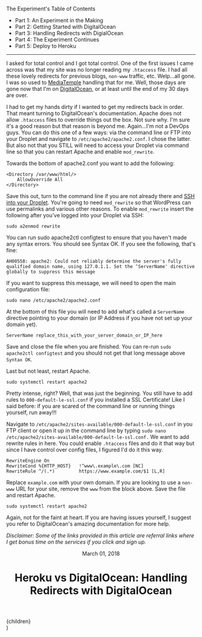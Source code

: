
<div className="blog__toc">
  <p>The Experiment's Table of Contents</p>
  <ul>
    <li>
      <Link href="/writings/heroku-vs-digitalocean/an-experiment-in-the-making">
        <a>Part 1: An Experiment in the Making</a>
      </Link>
    </li>
    <li>
      <Link href="/writings/heroku-vs-digitalocean/getting-started-with-digitalocean">
        <a>Part 2: Getting Started with DigitalOcean</a>
      </Link>
    </li>
    <li>
      <Link href="/writings/heroku-vs-digitalocean/handling-redirects-with-digitalocean">
        <a class="current">Part 3: Handling Redirects with DigialOcean</a>
      </Link>
    </li>
    <li>
      <Link href="/writings/heroku-vs-digitalocean/the-experiment-continues">
        <a>Part 4: The Experiment Continues</a>
      </Link>
    </li>
    <li>
      <Link href="/writings/heroku-vs-digitalocean/deploying-to-heroku">
        <a>Part 5: Deploy to Heroku</a>
      </Link>
    </li>
  </ul>
</div>

---

I asked for total control and I got total control. One of the first issues I came across was that my site was no longer reading my `.htaccess` file. I had all these lovely redirects for previous blogs, `non-www` traffic, etc. Welp…all gone. I was so used to [MediaTemple](http://bit.ly/2hnP7tF) handling that for me. Well, those days are gone now that I'm on [DigitalOcean](https://m.do.co/c/0d5110e21375), or at least until the end of my 30 days are over.

I had to get my hands dirty if I wanted to get my redirects back in order. That meant turning to DigitalOcean's documentation. Apache does not allow `.htaccess` files to override things out the box. Not sure why. I'm sure it's a good reason but that reason is beyond me. Again…I'm not a DevOps guys. You can do this one of a few ways: via the command line or FTP into your Droplet and navigate to `/etc/apache2/apache2.conf`. I chose the latter. But also not that you STILL will need to access your Droplet via command line so that you can restart Apache and enable `mod_rewrite`.

Towards the bottom of apache2.conf you want to add the following:

```
<Directory /var/www/html/>
    AllowOverride All
</Directory>
```

Save this out, turn to the command line if you are not already there and [SSH into your Droplet](https://www.digitalocean.com/community/tutorials/how-to-connect-to-your-droplet-with-ssh). You're going to need `mod_rewrite` so that WordPress can use permalinks and various other reasons. To enable `mod_rewrite` insert the following after you've logged into your Droplet via SSH:

```
sudo a2enmod rewrite
```

You can run sudo apache2ctl configtest to ensure that you haven't made any syntax errors. You should see Syntax OK. If you see the following, that's fine:

```
AH00558: apache2: Could not reliably determine the server's fully qualified domain name, using 127.0.1.1. Set the ‘ServerName' directive globally to suppress this message
```

If you want to suppress this message, we will need to open the main configuration file:

```
sudo nano /etc/apache2/apache2.conf
```

At the bottom of this file you will need to add what's called a `ServerName` directive pointing to your domain (or IP Address if you have not set up your domain yet).

```
ServerName replace_this_with_your_server_domain_or_IP_here
```

Save and close the file when you are finished. You can re-run `sudo apache2ctl configtest` and you should not get that long message above `Syntax OK`.

Last but not least, restart Apache.

```
sudo systemctl restart apache2
```

Pretty intense, right? Well, that was just the beginning. You still have to add rules to `000-default-le-ssl.conf` if you installed a SSL Certificate! Like I said before: if you are scared of the command line or running things yourself, run away!!!

Navigate to `/etc/apache2/sites-available/000-default-le-ssl.conf` in you FTP client or open it up in the command line by typing `sudo nano /etc/apache2/sites-available/000-default-le-ssl.conf.` We want to add rewrite rules in here. You could enable `.htaccess` files and do it that way but since I have control over config files, I figured I'd do it this way.

```
RewriteEngine On
RewriteCond %{HTTP_HOST}   !^www\.example\.com [NC]
RewriteRule ^/(.*)         https://www.example.com/$1 [L,R]
```

Replace `example.com` with your own domain. If you are looking to use a `non-www` URL for your site, remove the `www` from the block above. Save the file and restart Apache.

```
sudo systemctl restart apache2
```

Again, not for the faint at heart. If you are having issues yourself, I suggest you refer to DigitalOcean's amazing documentation for more help.

*Disclaimer: Some of the links provided in this article are referral links where I get bonus time on the services if you click and sign up.*

  <Layout>
    <div className="container">
      <div className="blog">
        <header className="blog__header">
          <p className="blog__date">March 01, 2018</p>
          <h1 className="blog__heading">Heroku vs DigitalOcean: Handling Redirects with DigitalOcean</h1>
        </header>
        <div className="blog__content">
          {children}
        </div>
      </div>
    </div>
  </Layout>
)